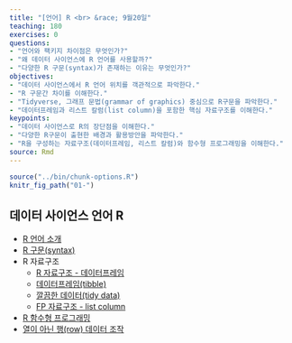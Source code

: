 ```yaml
---
title: "[언어] R <br> &race; 9월20일"
teaching: 180
exercises: 0
questions:
- "언어와 팩키지 차이점은 무엇인가?"
- "왜 데이터 사이언스에 R 언어를 사용할까?"
- "다양한 R 구문(syntax)가 존재하는 이유는 무엇인가?"
objectives:
- "데이터 사이언스에서 R 언어 위치를 객관적으로 파악한다."
- "R 구문간 차이를 이해한다."
- "Tidyverse, 그래프 문법(grammar of graphics) 중심으로 R구문을 파악한다."
- "데이터프레임과 리스트 칼럼(list column)을 포함한 핵심 자료구조를 이해한다."
keypoints:
- "데이터 사이언스로 R의 장단점을 이해한다."
- "다양한 R구문이 출현한 배경과 활용방안을 파악한다."
- "R을 구성하는 자료구조(데이터프레임, 리스트 칼럼)와 함수형 프로그래밍을 이해한다."
source: Rmd
---
```


```r
source("../bin/chunk-options.R")
knitr_fig_path("01-")
```

## 데이터 사이언스 언어 R 

- [R 언어 소개](https://statkclee.github.io/data-science/ds-r-lang.html)
- [R 구문(syntax)](https://statkclee.github.io/data-science/ds-r-tidyeval.html)
- R 자료구조 
    - [R 자료구조 - 데이터프레임](https://statkclee.github.io/data-science/ds-data-structure.html)
    - [데이터프레임(tibble)](https://statkclee.github.io/data-science/data-handling-tibble.html)
    - [깔끔한 데이터(tidy data)](https://statkclee.github.io/data-science/data-handling-tidyr.html)
    - [FP 자료구조 - list column](https://statkclee.github.io/parallel-r/r-parallel-fp-ds.html)
- [R 함수형 프로그래밍](https://statkclee.github.io/parallel-r/ds-fp-purrr.html)
- [열이 아닌 행(row) 데이터 조작](https://statkclee.github.io/parallel-r/r-rowwise-wrangling.html)


